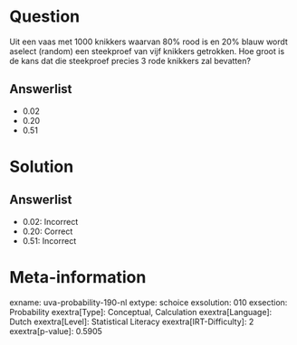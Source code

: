 Question
========

Uit een vaas met 1000 knikkers waarvan 80% rood is en 20% blauw wordt
aselect (random) een steekproef van vijf knikkers getrokken. Hoe groot
is de kans dat die steekproef precies 3 rode knikkers zal bevatten?

Answerlist
----------

* 0.02
* 0.20
* 0.51

Solution
========

Answerlist
----------

* 0.02: Incorrect
* 0.20: Correct
* 0.51: Incorrect

Meta-information
================
exname: uva-probability-190-nl
extype: schoice
exsolution: 010
exsection: Probability
exextra[Type]: Conceptual, Calculation
exextra[Language]: Dutch
exextra[Level]: Statistical Literacy
exextra[IRT-Difficulty]: 2
exextra[p-value]: 0.5905
